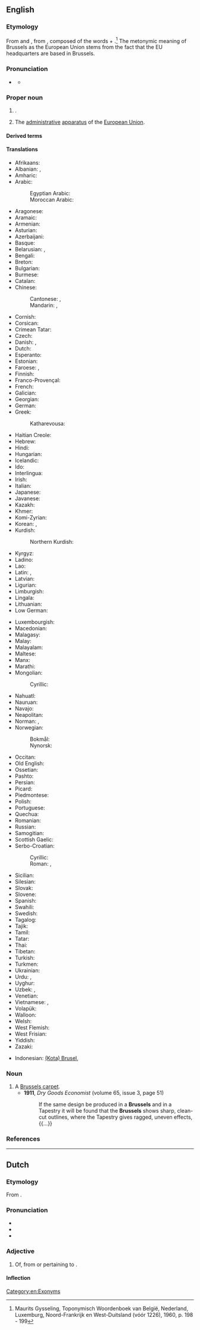 ==English==
{{wikipedia}}

===Etymology===
From {{bor|en|nl|Brussel}} and {{bor|en|fr|Bruxelles}}, from {{der|en|gem-pro|-}}, composed of the words {{m|gmw-pro|*brōk|t=marsh}} + {{m|gmw-pro|*sali|t=building, room}}.<ref>
Maurits Gysseling, Toponymisch Woordenboek van België, Nederland, Luxemburg, Noord-Frankrijk en West-Duitsland (vóór 1226), 1960, p. 198 - 199</ref> The metonymic meaning of Brussels as the European Union stems from the fact that the EU headquarters are based in Brussels.

===Pronunciation===
* {{a|UK|US}} {{IPA|en|/ˈbɹʌsəlz/}}
** {{audio|en|LL-Q1860 (eng)-Vealhurl-Brussels.wav|Audio (UK)}}

===Proper noun===
{{en-proper noun}}

# {{place|en|capital city|c/Belgium}}.
# {{lb|en|metonym}} The [[administrative]] [[apparatus]] of the [[European Union]].

====Derived terms====
{{col4|en
|Brussels carpet
|Brussels ground
|Brussels lace
|Brussels net
|Brussels point
|Brussels sprout
|Brussels wire ground
}}

====Translations====
{{trans-top|capital of Belgium}}
* Afrikaans: {{t|af|Brussel}}
* Albanian: {{t+|sq|Brukseli|m}}, {{t|sq|Bruksel|m}} {{qualifier|indefinite}}
* Amharic: {{t|am|ብሩክሴል}}
* Arabic: {{t|ar|بْرُوكْسِل|f}}
*: Egyptian Arabic: {{t|arz|بروكسيل}}
*: Moroccan Arabic: {{t|ary|بركسل|tr=braksal}}
* Aragonese: {{t|an|Bruselas}}
* Aramaic: {{t|arc|ܒܪܘܟܣܠ|tr=brwksel}}
* Armenian: {{t+|hy|Բրյուսել}}
* Asturian: {{t|ast|Bruseles}}
* Azerbaijani: {{t+|az|Brüssel}}
* Basque: {{t+|eu|Brusela}}
* Belarusian: {{t|be|Брусе́ль|m}}, {{t|be|Брусэ́ль|m}} {{qualifier|Taraškievica}}
* Bengali: {{t|bn|ব্রাসেল্‌স}}
* Breton: {{t|br|Brusel}}
* Bulgarian: {{t+|bg|Брю́ксел|m}}
* Burmese: {{t|my|[[ဘရပ်ဆဲလ်]][[မြို့]]}}
* Catalan: {{t+|ca|Brussel·les}}
* Chinese:
*: Cantonese: {{t|yue|布魯塞爾}}, {{t|yue|布鲁塞尔|tr=bou3 lou5 coi3 ji5}}
*: Mandarin: {{t+|cmn|布魯塞爾}}, {{t+|cmn|布鲁塞尔|tr=Bùlǔsài'ěr}}
* Cornish: {{t|kw|Brusselas}}
* Corsican: {{t|co|Bruxelles|f}}
* Crimean Tatar: {{t|crh|Brüksel}}
* Czech: {{t+|cs|Brusel|m}}
* Danish: {{t+|da|Bruxelles}}, {{t|da|Bryssel}} {{qualifier|uncommon}}
* Dutch: {{t+|nl|Brussel|n}}
* Esperanto: {{t+|eo|Bruselo}}
* Estonian: {{t+|et|Brüssel}}
* Faroese: {{t|fo|Brussel}}, {{t|fo|Brússel}}
* Finnish: {{t+|fi|Bryssel}}
* Franco-Provençal: {{t|frp|Brussèles}}
* French: {{t+|fr|Bruxelles|f}}
* Galician: {{t+|gl|Bruxelas}}
* Georgian: {{t|ka|ბრიუსელი}}
* German: {{t+|de|Brüssel|n}}
* Greek: {{t+|el|Βρυξέλλες|f}}
*: Katharevousa: {{t|el|Βρυξέλλαι|f}}
* Haitian Creole: {{t|ht|Briksèl}}
* Hebrew: {{t|he|בְּרִיסֶל|f|tr=brisel}}
* Hindi: {{t|hi|ब्रुसेल्स|m}}
* Hungarian: {{t+|hu|Brüsszel}}
* Icelandic: {{t+|is|Brussel|f}}
* Ido: {{t|io|Bruxel}}
* Interlingua: {{t|ia|Brussel}}
* Irish: {{t+|ga|Bruiséil|f|alt=an Bhruiséil}}
* Italian: {{t|it|Bruxelles|f}}
* Japanese: {{t|ja|ブリュッセル|tr=Buryusseru}}
* Javanese: {{t|jv|Brussel}}
* Kazakh: {{t|kk|Брюссель}}
* Khmer: {{t+|km|ព្រុចសែល}}
* Komi-Zyrian: {{t|kpv|Брюссель}}
* Korean: {{t+|ko|^브뤼셀}}, {{t+|ko|^브류쎌}} {{qualifier|North Korea}}
* Kurdish:
*: Northern Kurdish: {{t+|kmr|Bruksel}}
* Kyrgyz: {{t|ky|Брюссель}}
* Ladino: {{t|lad|Bruselas}}
* Lao: {{t|lo|ບັສເຊລລ໌}}
* Latin: {{t|la|Brosella|f}} {{q|Late Latin}}, {{t|la|Bruxellae|f-p}} {{q|New Latin}}
* Latvian: {{t|lv|Brisele|f}}
* Ligurian: {{t|lij|Bruxelles}}
* Limburgish: {{t|li|Brussel}}
* Lingala: {{t|ln|Bruxelles}}
* Lithuanian: {{t|lt|Briuselis|m}}
* Low German: {{t|nds|Brüssel}}
{{trans-mid}}
* Luxembourgish: {{t+|lb|Bréissel}}
* Macedonian: {{t|mk|Брисел|m}}
* Malagasy: {{t|mg|Brussel}}
* Malay: {{t|ms|Brussels}}
* Malayalam: {{t|ml|ബ്രസല്‍സ്}}
* Maltese: {{t|mt|Brussel}}
* Manx: {{t|gv|Yn Vrussyl}}
* Marathi: {{t|mr|ब्रसेल्स}}
* Mongolian:
*: Cyrillic: {{t|mn|Брюссель}}
* Nahuatl: {{t|nah|Bruxelah}}
* Nauruan: {{t|na|Brussels}}
* Navajo: {{t|nv|Bwasel}}
* Neapolitan: {{t|nap|Bruxelles}}
* Norman: {{t|nrf|Bruxelles|f}}, {{t|nrf|Brusselle}}
* Norwegian:
*: Bokmål: {{t+|nb|Brussel}}
*: Nynorsk: {{t|nn|Brussel}}
* Occitan: {{t|oc|Brussèlas}}
* Old English: {{t|ang|Brysel}}
* Ossetian: {{t|os|Брюссель}}
* Pashto: {{t|ps|بروکسل|m|tr=bruksél}}
* Persian: {{t+|fa|بروکسل|tr=bruksel}}
* Picard: {{t|pcd|Brusselle|f}}
* Piedmontese: {{t|pms|Brussel}}
* Polish: {{t+|pl|Bruksela|f}}
* Portuguese: {{t+|pt|Bruxelas}}
* Quechua: {{t|qu|Brussel}}
* Romanian: {{t+|ro|Bruxelles}}
* Russian: {{t+|ru|Брюссе́ль|m}}
* Samogitian: {{t|sgs|Briuselis}}
* Scottish Gaelic: {{t|gd|Bruiseal|f|alt=A' Bhruiseal}}
* Serbo-Croatian:
*: Cyrillic: {{t|sh|Брѝсел|m}}
*: Roman: {{t|sh|Brìsel|m}}, {{t|sh|Bruxelles|m}} {{qualifier|Croatia}}
* Sicilian: {{t|scn|Bruxelles}}
* Silesian: {{t|szl|Bruksela}}
* Slovak: {{t|sk|Brusel|m}}
* Slovene: {{t+|sl|Brúselj|m}}
* Spanish: {{t+|es|Bruselas|f}}
* Swahili: {{t|sw|Brussels}}
* Swedish: {{t+|sv|Bryssel|n}}
* Tagalog: {{t|tl|Bruselas}}
* Tajik: {{t|tg|Брюссел}}
* Tamil: {{t|ta|பிரசல்ஸ்}}
* Tatar: {{t|tt|Брюссель}}
* Thai: {{t|th|บรัสเซลส์}}
* Tibetan: {{t|bo|པུའུ་ལུའུ་སེར}}
* Turkish: {{t+|tr|Brüksel}}
* Turkmen: {{t|tk|Brýussel}}
* Ukrainian: {{t|uk|Брюссе́ль|m}}
* Urdu: {{t|ur|برسلز|m|tr=brasalz}}, {{t|ur|برسل|tr=brasal}}
* Uyghur: {{t|ug|بريۇسسېل}}
* Uzbek: {{t|uz|Brussel}}, {{t|uz|Bryussel}}
* Venetian: {{t|vec|Borseła}}
* Vietnamese: {{t|vi|Bức San}}, {{t|vi|Brúc-xen}}
* Volapük: {{t|vo|Brussel}}
* Walloon: {{t+|wa|Brussele|f}}
* Welsh: {{t|cy|Brwsel}}
* West Flemish: {{t-check|vls|Brussel}}
* West Frisian: {{t|fy|Brussel|n}}
* Yiddish: {{t|yi|בריסל|n}}
* Zazaki: {{qualifier|Southern Zazaki}} {{t|zza|Bruksel}}
{{trans-bottom}}

{{checktrans-top}}
* Indonesian: [[(Kota) Brusel]], {{t-check|id|Brussel}}
{{trans-mid}}
{{trans-bottom}}

===Noun===
{{en-noun|Brussels}}

# A [[Brussels carpet]].
#* '''1911''', ''Dry Goods Economist'' (volume 65, issue 3, page 51)
#*: If the same design be produced in a '''Brussels''' and in a Tapestry it will be found that the '''Brussels''' shows sharp, clean-cut outlines, where the Tapestry gives ragged, uneven effects, {{...}}

===References===
<references/>

[[Category:en:Exonyms]]

----

==Dutch==

===Etymology===
From {{suf|nl|Brussel|s}}.

===Pronunciation===
* {{IPA|nl|/ˈbrʏ.səls/}}
* {{audio|nl|Nl-Brussels.ogg|Audio}}
* {{hyphenation|nl|Brus|sels}}

===Adjective===
{{nl-adj|-}}

# Of, from or pertaining to {{l|en|Brussels}}.

====Inflection====
{{nl-decl-adj||-}}